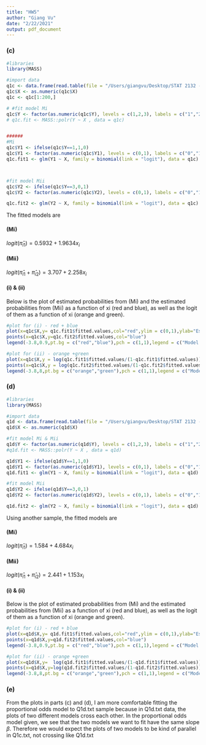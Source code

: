 ```yaml
---
title: "HW5"
author: "Giang Vu"
date: "2/22/2021"
output: pdf_document
---
```


### (c)

```r
#libraries
library(MASS)

#import data
q1c <- data.frame(read.table(file = "/Users/giangvu/Desktop/STAT 2132 - Applied Stat Method 2/HW/HW5/Q1c.txt", header = T, sep = "\t", stringsAsFactors = F))
q1c$X <- as.numeric(q1c$X)
q1c <- q1c[1:200,]

# #fit model Mi
q1c$Y <- factor(as.numeric(q1c$Y), levels = c(1,2,3), labels = c("1","2","3"), ordered = T)
# q1c.fit <- MASS::polr(Y ~ X , data = q1c)


###### 
#Mi
q1c$Y1 <- ifelse(q1c$Y==1,1,0)
q1c$Y1 <- factor(as.numeric(q1c$Y1), levels = c(0,1), labels = c("0","1"), ordered = T)
q1c.fit1 <- glm(Y1 ~ X, family = binomial(link = "logit"), data = q1c)



#fit model Mii
q1c$Y2 <- ifelse(q1c$Y==3,0,1)
q1c$Y2 <- factor(as.numeric(q1c$Y2), levels = c(0,1), labels = c("0","1"), ordered = T)

q1c.fit2 <- glm(Y2 ~ X, family = binomial(link = "logit"), data = q1c)


```
The fitted models are  

#### (Mi) 
$logit(\hat{\pi}_{i1}) = 0.5932 + 1.9634x_i$

#### (Mii)
$logit(\hat{\pi}_{i1}+\hat{\pi}_{i2}) = 3.707 + 2.258x_i$

#### (i) & (ii)
Below is the plot of estimated probabilities from (Mi) and the estimated probabilities from (Mii) as a function of xi (red and blue), as well as the logit of them as a function of xi (orange and green).
```r
#plot for (i) - red + blue
plot(x=q1c$X,y= q1c.fit1$fitted.values,col="red",ylim = c(0,1),ylab="Estimated Probabilities", xlab = "X")
points(x=q1c$X,y=q1c.fit2$fitted.values,col="blue")
legend(-3.8,0.9,pt.bg = c("red","blue"),pch = c(1,1),legend = c("Model 1", "Model 2"),col = c("red","blue"))
```

```r
#plot for (ii) - orange +green
plot(x=q1c$X,y = log(q1c.fit1$fitted.values/(1-q1c.fit1$fitted.values)),col="orange",ylab="Logit of Estimated Probabilities", xlab = "X",ylim = c(-8,10))
points(x=q1c$X,y = log(q1c.fit2$fitted.values/(1-q1c.fit2$fitted.values)),col="green")
legend(-3.8,8,pt.bg = c("orange","green"),pch = c(1,1),legend = c("Model 1", "Model 2"),col = c("orange","green"))


```



### (d)
```r
#libraries
library(MASS)

#import data
q1d <- data.frame(read.table(file = "/Users/giangvu/Desktop/STAT 2132 - Applied Stat Method 2/HW/HW5/Q1d.txt", header = T, sep = "\t", stringsAsFactors = F))
q1d$X <- as.numeric(q1d$X)

#fit model Mi & Mii
q1d$Y <- factor(as.numeric(q1d$Y), levels = c(1,2,3), labels = c("1","2","3"), ordered = T)
#q1d.fit <- MASS::polr(Y ~ X , data = q1d)

q1d$Y1 <- ifelse(q1d$Y==1,1,0)
q1d$Y1 <- factor(as.numeric(q1d$Y1), levels = c(0,1), labels = c("0","1"), ordered = T)
q1d.fit1 <- glm(Y1 ~ X, family = binomial(link = "logit"), data = q1d)

#fit model Mii
q1d$Y2 <- ifelse(q1d$Y==3,0,1)
q1d$Y2 <- factor(as.numeric(q1d$Y2), levels = c(0,1), labels = c("0","1"), ordered = T)

q1d.fit2 <- glm(Y2 ~ X, family = binomial(link = "logit"), data = q1d)

```
Using another sample, the fitted models are  

#### (Mi) 
$logit(\hat{\pi}_{i1}) = 1.584 + 4.684x_i$

#### (Mii)
$logit(\hat{\pi}_{i1}+\hat{\pi}_{i2}) = 2.441 + 1.153x_i$

#### (i) & (ii)
Below is the plot of estimated probabilities from (Mi) and the estimated probabilities from (Mii) as a function of xi (red and blue), as well as the logit of them as a function of xi (orange and green).

```r
#plot for (i) - red + blue
plot(x=q1d$X,y= q1d.fit1$fitted.values,col="red",ylim = c(0,1),ylab="Estimated Probabilities", xlab = "X")
points(x=q1d$X,y=q1d.fit2$fitted.values,col="blue")
legend(-3.8,0.9,pt.bg = c("red","blue"),pch = c(1,1),legend = c("Model 1", "Model 2"),col = c("red","blue"))

```

```r
#plot for (ii) - orange +green
plot(x=q1d$X,y=  log(q1d.fit1$fitted.values/(1-q1d.fit1$fitted.values)),col="orange",ylab="Logit of Estimated Probabilities", xlab = "X",ylim =c(-8,10) )
points(x=q1d$X,y=log(q1d.fit2$fitted.values/(1-q1d.fit2$fitted.values)),col="green")
legend(-3.8,8,pt.bg = c("orange","green"),pch = c(1,1),legend = c("Model 1", "Model 2"),col = c("orange","green"))

```

### (e)

From the plots in parts (c) and (d), I am more comfortable fitting the proportional odds model to Q1d.txt sample because in Q1d.txt data, the plots of two different models cross each other. In the proportional odds model given, we see that the two models we want to fit have the same slope $\beta$. Therefore we would expect the plots of two models to be kind of parallel in Q1c.txt, not crossing like Q1d.txt



